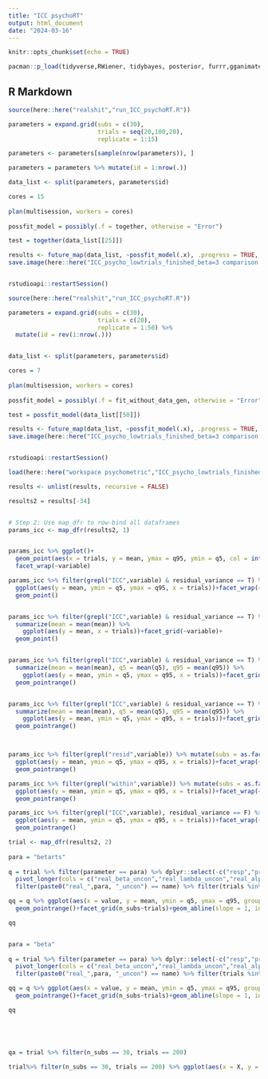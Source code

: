 ```yaml
---
title: "ICC psychoRT"
output: html_document
date: "2024-03-16"
---
```


```r
knitr::opts_chunk$set(echo = TRUE)

pacman::p_load(tidyverse,RWiener, tidybayes, posterior, furrr,gganimate, cmdstanr,patchwork, gamlss,truncnorm,extraDistr,flextable,lmerTest,lme4,Matrix,pracma,brms,HDInterval)
```

## R Markdown

```r
source(here::here("realshit","run_ICC_psychoRT.R"))

parameters = expand.grid(subs = c(30),
                         trials = seq(20,100,20),
                         replicate = 1:15)

parameters <- parameters[sample(nrow(parameters)), ]

parameters = parameters %>% mutate(id = 1:nrow(.))

data_list <- split(parameters, parameters$id)

cores = 15
  
plan(multisession, workers = cores)
  
possfit_model = possibly(.f = together, otherwise = "Error")

test = together(data_list[[25]])

results <- future_map(data_list, ~possfit_model(.x), .progress = TRUE, .options = furrr_options(seed = TRUE))
save.image(here::here("ICC_psycho_lowtrials_finished_beta=3 comparison RT (up_to200trials).RData"))


rstudioapi::restartSession()
```



```r

source(here::here("realshit","run_ICC_psychoRT.R"))

parameters = expand.grid(subs = c(30),
                         trials = c(20),
                         replicate = 1:50) %>% 
  mutate(id = rev(1:nrow(.)))


data_list <- split(parameters, parameters$id)

cores = 7
  
plan(multisession, workers = cores)
  
possfit_model = possibly(.f = fit_without_data_gen, otherwise = "Error")

test = possfit_model(data_list[[50]])

results <- future_map(data_list, ~possfit_model(.x), .progress = TRUE, .options = furrr_options(seed = TRUE,scheduling = 2L))
save.image(here::here("ICC_psycho_lowtrials_finished_beta=3 comparison RT.RData"))


rstudioapi::restartSession()

```


```r
load(here::here("workspace psychometric","ICC_psycho_lowtrials_finished_beta=3 rts.RData"))

results <- unlist(results, recursive = FALSE)

results2 = results[-34]


# Step 2: Use map_dfr to row-bind all dataframes
params_icc <- map_dfr(results2, 1)


params_icc %>% ggplot()+
  geom_point(aes(x = trials, y = mean, ymax = q95, ymin = q5, col = interaction(residual_variance, subs)), position = position_jitter(width = 5, height = 0))+
  facet_wrap(~variable)

params_icc %>% filter(grepl("ICC",variable) & residual_variance == T) %>% mutate(subs = as.factor(subs)) %>% 
  ggplot(aes(y = mean, ymin = q5, ymax = q95, x = trials))+facet_wrap(~variable, nrow = 2, scales = "free")+
  geom_point()


params_icc %>% filter(grepl("ICC",variable) & residual_variance == T) %>% group_by(trials,variable) %>% 
  summarize(mean = mean(mean)) %>% 
    ggplot(aes(y = mean, x = trials))+facet_grid(~variable)+
  geom_point()


params_icc %>% filter(grepl("ICC",variable) & residual_variance == T) %>% group_by(subs,trials,variable) %>% 
  summarize(mean = mean(mean), q5 = mean(q5), q95 = mean(q95)) %>% 
    ggplot(aes(y = mean, ymin = q5, ymax = q95, x = trials))+facet_grid(subs~variable)+
  geom_pointrange()


params_icc %>% filter(grepl("ICC",variable) & residual_variance == T) %>% group_by(trials,variable) %>% 
  summarize(mean = mean(mean), q5 = mean(q5), q95 = mean(q95)) %>% 
    ggplot(aes(y = mean, ymin = q5, ymax = q95, x = trials))+facet_grid(~variable)+
  geom_pointrange()



params_icc %>% filter(grepl("resid",variable)) %>% mutate(subs = as.factor(subs)) %>% 
  ggplot(aes(y = mean, ymin = q5, ymax = q95, x = trials))+facet_wrap(~variable, nrow = 2, scales = "free")+
  geom_pointrange()

params_icc %>% filter(grepl("within",variable)) %>% mutate(subs = as.factor(subs)) %>% 
  ggplot(aes(y = mean, ymin = q5, ymax = q95, x = trials))+facet_wrap(~variable, nrow = 2, scales = "free")+
  geom_pointrange()

params_icc %>% filter(grepl("ICC",variable), residual_variance == F) %>% mutate(subs = as.factor(subs)) %>% 
  ggplot(aes(y = mean, ymin = q5, ymax = q95, x = trials))+facet_wrap(~variable, nrow = 2, scales = "free")+
  geom_pointrange()

```


```r
trial <- map_dfr(results2, 2)
  
para = "betarts"
  
q = trial %>% filter(parameter == para) %>% dplyr::select(-c("resp","prob","X","trials.1","rts")) %>% distinct() %>% 
  pivot_longer(cols = c("real_beta_uncon","real_lambda_uncon","real_alpha_uncon","real_betarts_uncon","real_shift_uncon","real_sigma_uncon","real_inter_uncon")) %>% 
  filter(paste0("real_",para, "_uncon") == name) %>% filter(trials %in% c(40,120,200))

qq = q %>% ggplot(aes(x = value, y = mean, ymin = q5, ymax = q95, group = sim_id))+
  geom_pointrange()+facet_grid(n_subs~trials)+geom_abline(slope = 1, intercept = 0)

qq


para = "beta"
  
q = trial %>% filter(parameter == para) %>% dplyr::select(-c("resp","prob","X","trials.1","rts")) %>% distinct() %>% 
  pivot_longer(cols = c("real_beta_uncon","real_lambda_uncon","real_alpha_uncon","real_betarts_uncon","real_shift_uncon","real_sigma_uncon","real_inter_uncon")) %>% 
  filter(paste0("real_",para, "_uncon") == name) %>% filter(trials %in% c(40,120,200))

qq = q %>% ggplot(aes(x = value, y = mean, ymin = q5, ymax = q95, group = sim_id))+
  geom_pointrange()+facet_grid(n_subs~trials)+geom_abline(slope = 1, intercept = 0)

qq





qa = trial %>% filter(n_subs == 30, trials == 200)

trial%>% filter(n_subs == 30, trials == 200) %>% ggplot(aes(x = X, y = rts, col = as.factor(sessions))) +geom_point()+facet_wrap(~subs)+scale_x_continuous(limits = c(-40,40))


```

